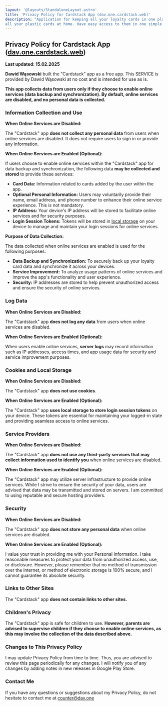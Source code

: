```yaml
---
layout: '@layouts/StandaloneLayout.astro'
title: 'Privacy Policy for Cardstack App (dav.one.cardstack.web)'
description: "Application for keeping all your loyalty cards in one place, accessible on any device, and it's completely free. Leave
all your plastic cards at home. Have easy access to them in one simple app."
---
```


## Privacy Policy for Cardstack App ([dav.one.cardstack.web](https://play.google.com/store/apps/details?id=dav.one.cardstack.web))

**Last updated: 15.02.2025**

**Dawid Wąsowski** built the "Cardstack" app as a free app. This SERVICE is
provided by Dawid Wąsowski at no cost and is intended for use as is.

**This app collects data from users only if they choose to enable online services (data backup and synchronization). By default, online services are disabled, and no personal data is collected.**

### Information Collection and Use

**When Online Services are Disabled:**

The "Cardstack" app **does not collect any personal data** from users when online services are disabled. It does not require users to sign in or provide any information.

**When Online Services are Enabled (Optional):**

If users choose to enable online services within the "Cardstack" app for data backup and synchronization, the following data **may be collected and stored** to provide these services:

*   **Card Data:** Information related to cards added by the user within the app.
*   **Optional Personal Information:** Users may voluntarily provide their name, email address, and phone number to enhance their online service experience. This is not mandatory.
*   **IP Address:** Your device's IP address will be stored to facilitate online services and for security purposes.
*   **Login Session Tokens:** Tokens will be stored in [local storage](https://developer.mozilla.org/en-US/docs/Web/API/Window/localStorage) on your device to manage and maintain your login sessions for online services.

**Purpose of Data Collection:**

The data collected when online services are enabled is used for the following purposes:

*   **Data Backup and Synchronization:** To securely back up your loyalty card data and synchronize it across your devices.
*   **Service Improvement:** To analyze usage patterns of online services and improve the app's functionality and user experience.
*   **Security:** IP addresses are stored to help prevent unauthorized access and ensure the security of online services.

### Log Data

**When Online Services are Disabled:**

The "Cardstack" app **does not log any data** from users when online services are disabled.

**When Online Services are Enabled (Optional):**

When users enable online services, **server logs** may record information such as IP addresses, access times, and app usage data for security and service improvement purposes.

### Cookies and Local Storage

**When Online Services are Disabled:**

The "Cardstack" app **does not use cookies**.

**When Online Services are Enabled (Optional):**

The "Cardstack" app **uses local storage to store login session tokens** on your device. These tokens are essential for maintaining your logged-in state and providing seamless access to online services.

### Service Providers

**When Online Services are Disabled:**

The "Cardstack" app **does not use any third-party services that may collect information used to identify you** when online services are disabled.

**When Online Services are Enabled (Optional):**

The "Cardstack" app may utilize server infrastructure to provide online services. While I strive to ensure the security of your data, users are advised that data may be transmitted and stored on servers. I am committed to using reputable and secure hosting providers.

### Security

**When Online Services are Disabled:**

The "Cardstack" app **does not store any personal data** when online services are disabled.

**When Online Services are Enabled (Optional):**

I value your trust in providing me with your Personal Information. I take reasonable measures to protect your data from unauthorized access, use, or disclosure. However, please remember that no method of transmission over the internet, or method of electronic storage is 100% secure, and I cannot guarantee its absolute security.

### Links to Other Sites

The "Cardstack" app **does not contain links to other sites.**

### Children's Privacy

The "Cardstack" app is safe for children to use. **However, parents are advised to supervise children if they choose to enable online services, as this may involve the collection of the data described above.**

### Changes to This Privacy Policy

I may update Privacy Policy from time to time. Thus, you are advised to review
this page periodically for any changes. I will notify you of any changes by
adding notes in new releases in Google Play Store.

### Contact Me

If you have any questions or suggestions about my Privacy Policy, do not hesitate to contact me at
counter@dav.one

